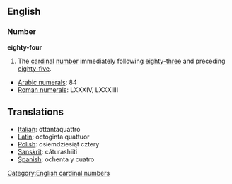 ==English==
=== Number ===
'''eighty-four'''

#The [[cardinal]] [[number]] immediately following [[eighty-three]] and preceding [[eighty-five]].

*[[w:Arabic Numerals|Arabic numerals]]: 84
*[[w:Roman numerals|Roman numerals]]: LXXXIV, LXXXIIII

==Translations==
*[[Italian]]: ottantaquattro
*[[Latin]]: octoginta quattuor
*[[Polish]]: osiemdziesiąt cztery
*[[Sanskrit]]: cáturashiiti
*[[Spanish]]: ochenta y cuatro

[[Category:English cardinal numbers]]